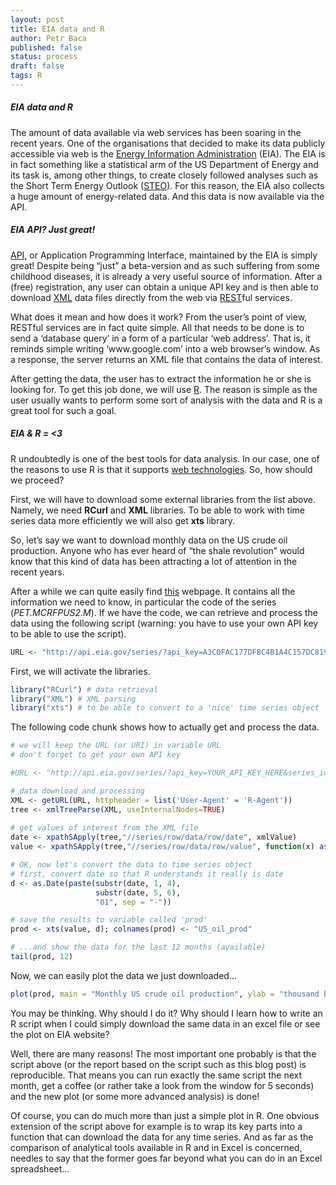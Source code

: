 ```yaml
---
layout: post
title: EIA data and R
author: Petr Baca
published: false
status: process
draft: false
tags: R
---
```

##### EIA data and R

The amount of data available via web services has been soaring in the recent years. One of the organisations that decided to make its data publicly accessible via web is the [Energy Information Administration](http://www.eia.gov) (EIA). The EIA is in fact something like a statistical arm of the US Department of Energy and its task is, among other things, to create closely followed analyses such as the Short Term Energy Outlook ([STEO](http://www.eia.gov/forecasts/steo/report/)). For this reason, the EIA also collects a huge amount of energy-related data. And this data is now available via the API.

##### EIA API? Just great!

[API](http://en.wikipedia.org/wiki/Application_programming_interface), or Application Programming Interface, maintained by the EIA is simply great! Despite being "just" a beta-version and as such suffering from some childhood diseases, it is already a very useful source of information. After a (free) registration, any user can obtain a unique API key and is then able to download [XML](https://en.wikipedia.org/wiki/XML) data files directly from the web via [REST](http://en.wikipedia.org/wiki/Representational_state_transfer)ful services.

What does it mean and how does it work? From the user's point of view, RESTful services are in fact quite simple. All that needs to be done is to send a 'database query' in a form of a particular 'web address'. That is, it reminds simple writing 'www.google.com' into a web browser's window. As a response, the server returns an XML file that contains the data of interest.

After getting the data, the user has to extract the information he or she is looking for. To get this job done, we will use [R](http://www.r-project.org/). The reason is simple as the user usually wants to perform some sort of analysis with the data and R is a great tool for such a goal.

##### EIA & R = <3

R undoubtedly is one of the best tools for data analysis. In our case, one of the reasons to use R is that it supports [web technologies](http://cran.r-project.org/web/views/WebTechnologies.html). So, how should we proceed?

First, we will have to download some external libraries from the list above. Namely, we need __RCurl__ and __XML__ libraries. To be able to work with time series data more efficiently we will also get __xts__ library.

So, let's say we want to download monthly data on the US crude oil production. Anyone who has ever heard of "the shale revolution" would know that this kind of data has been attracting a lot of attention in the recent years.

After a while we can quite easily find [this](http://www.eia.gov/opendata/qb.cfm?category=296686&sdid=PET.MCRFPUS2.M) webpage. It contains all the information we need to know, in particular the code of the series (_PET.MCRFPUS2.M_). If we have the code, we can retrieve and process the data using the following script (warning: you have to use your own API key to be able to use the script).

```r
URL <- "http://api.eia.gov/series/?api_key=A3C0FAC177DFBC4B1A4C157DC8198257&series_id=PET.MCRFPUS2.M&out=xml"
```

First, we will activate the libraries.

```r
library("RCurl") # data retrieval
library("XML") # XML parsing
library("xts") # to be able to convert to a 'nice' time series object

```

The following code chunk shows how to actually get and process the data.

```r
# we will keep the URL (or URI) in variable URL
# don't forget to get your own API key

#URL <- "http://api.eia.gov/series/?api_key=YOUR_API_KEY_HERE&series_id=PET.MCRFPUS2.M&out=xml"

# data download and processing
XML <- getURL(URL, httpheader = list('User-Agent' = 'R-Agent'))
tree <- xmlTreeParse(XML, useInternalNodes=TRUE)
  
# get values of interest from the XML file
date <- xpathSApply(tree,"//series/row/data/row/date", xmlValue)
value <- xpathSApply(tree,"//series/row/data/row/value", function(x) as.numeric(xmlValue(x)))

# OK, now let's convert the data to time series object
# first, convert date so that R understands it really is date
d <- as.Date(paste(substr(date, 1, 4),
                   substr(date, 5, 6),
                   "01", sep = "-"))

# save the results to variable called 'prod'
prod <- xts(value, d); colnames(prod) <- "US_oil_prod"

# ...and show the data for the last 12 months (available)
tail(prod, 12)

```

Now, we can easily plot the data we just downloaded...

```r
plot(prod, main = "Monthly US crude oil production", ylab = "thousand barrels per day")
```

You may be thinking. Why should I do it? Why should I learn how to write an R script when I could simply download the same data in an excel file or see the plot on EIA website?

Well, there are many reasons! The most important one probably is that the script above (or the report based on the script such as this blog post) is reproducible. That means you can run exactly the same script the next month, get a coffee (or rather take a look from the window for 5 seconds) and the new plot (or some more advanced analysis) is done!

Of course, you can do much more than just a simple plot in R. One obvious extension of the script above for example is to wrap its key parts into a function that can download the data for any time series. And as far as the comparison of analytical tools available in R and in Excel is concerned, needles to say that the former goes far beyond what you can do in an Excel spreadsheet...

